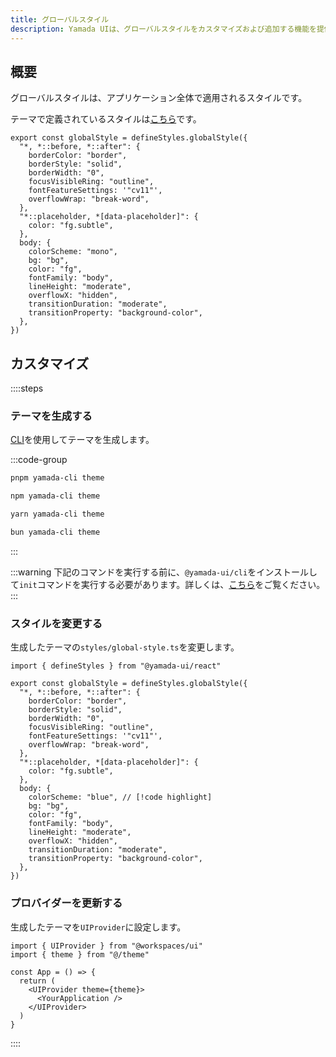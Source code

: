 ```yaml
---
title: グローバルスタイル
description: Yamada UIは、グローバルスタイルをカスタマイズおよび追加する機能を提供しています。
---
```


## 概要

グローバルスタイルは、アプリケーション全体で適用されるスタイルです。

テーマで定義されているスタイルは[こちら](https://github.com/yamada-ui/yamada-ui/blob/main/packages/react/src/theme/styles/global-style.ts)です。

```tsx
export const globalStyle = defineStyles.globalStyle({
  "*, *::before, *::after": {
    borderColor: "border",
    borderStyle: "solid",
    borderWidth: "0",
    focusVisibleRing: "outline",
    fontFeatureSettings: '"cv11"',
    overflowWrap: "break-word",
  },
  "*::placeholder, *[data-placeholder]": {
    color: "fg.subtle",
  },
  body: {
    colorScheme: "mono",
    bg: "bg",
    color: "fg",
    fontFamily: "body",
    lineHeight: "moderate",
    overflowX: "hidden",
    transitionDuration: "moderate",
    transitionProperty: "background-color",
  },
})
```

## カスタマイズ

::::steps

### テーマを生成する

[CLI](/docs/theming/cli)を使用してテーマを生成します。

:::code-group

```bash [pnpm]
pnpm yamada-cli theme
```

```bash [npm]
npm yamada-cli theme
```

```bash [yarn]
yarn yamada-cli theme
```

```bash [bun]
bun yamada-cli theme
```

:::

:::warning
下記のコマンドを実行する前に、`@yamada-ui/cli`をインストールして`init`コマンドを実行する必要があります。詳しくは、[こちら](/docs/get-started/cli)をご覧ください。
:::

### スタイルを変更する

生成したテーマの`styles/global-style.ts`を変更します。

```tsx title="theme/styles/global-style.ts"
import { defineStyles } from "@yamada-ui/react"

export const globalStyle = defineStyles.globalStyle({
  "*, *::before, *::after": {
    borderColor: "border",
    borderStyle: "solid",
    borderWidth: "0",
    focusVisibleRing: "outline",
    fontFeatureSettings: '"cv11"',
    overflowWrap: "break-word",
  },
  "*::placeholder, *[data-placeholder]": {
    color: "fg.subtle",
  },
  body: {
    colorScheme: "blue", // [!code highlight]
    bg: "bg",
    color: "fg",
    fontFamily: "body",
    lineHeight: "moderate",
    overflowX: "hidden",
    transitionDuration: "moderate",
    transitionProperty: "background-color",
  },
})
```

### プロバイダーを更新する

生成したテーマを`UIProvider`に設定します。

```tsx {2,6}
import { UIProvider } from "@workspaces/ui"
import { theme } from "@/theme"

const App = () => {
  return (
    <UIProvider theme={theme}>
      <YourApplication />
    </UIProvider>
  )
}
```

::::
